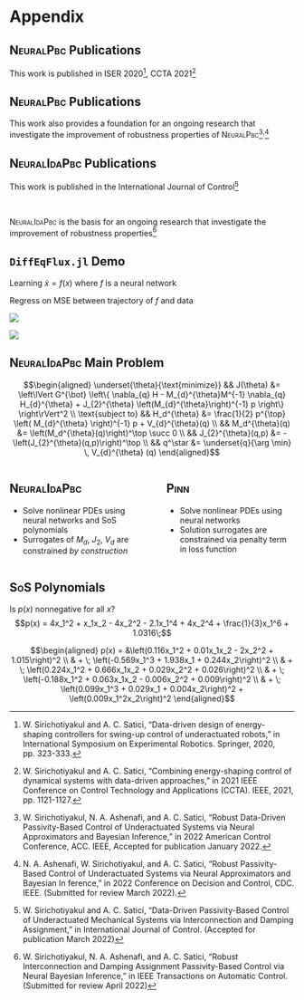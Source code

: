 # Appendix {visibility="uncounted"}

## <span style="font-variant:small-caps;">NeuralPbc</span> Publications {visibility="uncounted"}
<!-- ###################################################################### -->

This work is published in ISER 2020[^iser], CCTA 2021[^ccta]

[^iser]: W. Sirichotiyakul and A. C. Satici, “Data-driven design of energy-shaping controllers for swing-up control of underactuated robots,” in International Symposium on Experimental Robotics. Springer, 2020, pp. 323-333.

[^ccta]: W. Sirichotiyakul and A. C. Satici, “Combining energy-shaping control of dynamical systems with data-driven approaches,” in 2021 IEEE Conference on Control Technology and Applications (CCTA). IEEE, 2021, pp. 1121-1127. 

## <span style="font-variant:small-caps;">NeuralPbc</span> Publications {visibility="uncounted"}
<!-- ###################################################################### -->

This work also provides a foundation for an ongoing research that investigate the improvement of robustness properties of <span style="font-variant:small-caps;">NeuralPbc</span>[^acc]<sup>,</sup>[^css]

[^acc]: W. Sirichotiyakul, N. A. Ashenafi, and A. C. Satici, “Robust Data-Driven Passivity-Based Control of Underactuated Systems via Neural Approximators and Bayesian Inference,” in 2022 American Control Conference, ACC. IEEE, Accepted for publication January 2022.

[^css]: N. A. Ashenafi, W. Sirichotiyakul, and A. C. Satici, “Robust Passivity-Based Control of Underactuated Systems via Neural Approximators and Bayesian In ference,” in 2022 Conference on Decision and Control, CDC. IEEE. (Submitted for review March 2022).


## <span style="font-variant:small-caps;">NeuralIdaPbc</span> Publications {visibility="uncounted"}
<!-- ###################################################################### -->

This work is published in the International Journal of Control[^ijc]

[^ijc]: W. Sirichotiyakul and A. C. Satici, “Data-Driven Passivity-Based Control of Underactuated Mechanical Systems via Interconnection and Damping Assignment,” in International Journal of Control. (Accepted for publication March 2022)

\ 

<span style="font-variant:small-caps;">NeuralIdaPbc</span> is the basis for an ongoing research that investigate the improvement of robustness properties[^tacon]

[^tacon]: W. Sirichotiyakul, N. A. Ashenafi, and A. C. Satici, “Robust Interconnection and Damping Assignment Passivity-Based Control via Neural Bayesian Inference,” in IEEE Transactions on Automatic Control. (Submitted for review April 2022)


## `DiffEqFlux.jl` Demo {visibility="uncounted"}
<!-- ###################################################################### -->

Learning $\dot{x} = f(x)$ where $f$ is a neural network

Regress on MSE between trajectory of $f$ and data

:::: {.r-stack}
![](assets/diffeqflux_1.png){.fragment .fade-out fragment-index=0}

![](assets/diffeqflux_2.gif){.fragment .fade-in fragment-index=0}
::::


## <span style="font-variant:small-caps;">NeuralIdaPbc</span> Main Problem {.smaller visibility="uncounted"}
<!-- ###################################################################### -->

$$\begin{aligned} \underset{\theta}{\text{minimize}} && J(\theta) &= \left\lVert G^{\bot} \left\{ \nabla_{q} H - M_{d}^{\theta}M^{-1} \nabla_{q} H_{d}^{\theta} + J_{2}^{\theta} \left(M_{d}^{\theta}\right)^{-1} p \right\} \right\rVert^2  \\ \text{subject to}  && H_d^{\theta} &= \frac{1}{2} p^{\top} \left( M_{d}^{\theta} \right)^{-1} p + V_{d}^{\theta}(q) \\ && M_d^{\theta}(q) &= \left(M_d^{\theta}(q)\right)^\top \succ 0 \\ && J_{2}^{\theta}(q,p) &= -\left(J_{2}^{\theta}(q,p)\right)^\top \\ && q^\star &= \underset{q}{\arg \min} \, V_{d}^{\theta} (q) \end{aligned}$$

::::: {.fragment}
:::: {.columns}

::: {.column width=49%}

::: {.callout-tip icon="false"}
## <span style="font-variant:small-caps;">NeuralIdaPbc</span>

- Solve nonlinear PDEs using neural networks and SoS polynomials
- Surrogates of $M_d$, $J_2$, $V_d$ are constrained *by construction*

:::

:::

::: {.column width=2%} 

:::

::: {.column width=49%}
::: {.callout-tip icon="false"}
## <span style="font-variant:small-caps;">Pinn</span>

- Solve nonlinear PDEs using neural networks
- Solution surrogates are constrained via penalty term in loss function


:::
:::

::::
:::::


## <span style="font-variant:small-caps;">SoS</span> Polynomials {visibility="uncounted"}
<!-- ###################################################################### -->

Is $p(x)$ nonnegative for all $x$?
$$p(x) = 4x_1^2 + x_1x_2 - 4x_2^2 - 2.1x_1^4 + 4x_2^4 + \frac{1}{3}x_1^6 + 1.0316\;$$

::: {.fragment}
$$\begin{aligned} p(x) = &\left(0.116x_1^2 + 0.01x_1x_2 - 2x_2^2 + 1.015\right)^2 \\ & + \; \left(-0.569x_1^3 + 1.938x_1 + 0.244x_2\right)^2 \\ & + \; \left(0.224x_1^2 + 0.666x_1x_2 + 0.029x_2^2 + 0.026\right)^2 \\ & + \; \left(-0.188x_1^2 + 0.063x_1x_2 - 0.006x_2^2 + 0.009\right)^2 \\ & + \; \left(0.099x_1^3 + 0.029x_1 + 0.004x_2\right)^2 + \left(0.009x_1^2x_2\right)^2 \end{aligned}$$
::: 
